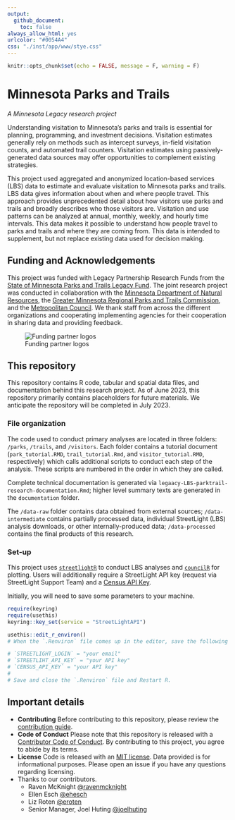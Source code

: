 ```yaml
---
output:
  github_document:
    toc: false
always_allow_html: yes
urlcolor: "#0054A4"
css: "./inst/app/www/stye.css"
---
```


```r
knitr::opts_chunk$set(echo = FALSE, message = F, warning = F)
```
# Minnesota Parks and Trails
*A Minnesota Legacy research project*

Understanding visitation to Minnesota’s parks and trails is essential for planning, programming, and investment decisions. Visitation estimates generally rely on methods such as intercept surveys, in-field visitation counts, and automated trail counters. Visitation estimates using passively-generated data sources may offer opportunities to complement existing strategies.

This project used aggregated and anonymized location-based services (LBS) data to estimate and evaluate visitation to Minnesota parks and trails. LBS data gives information about when and where people travel. This approach provides unprecedented detail about how visitors use parks and trails and broadly describes who those visitors are. Visitation and use patterns can be analyzed at annual, monthly, weekly, and hourly time intervals. This data makes it possible to understand how people travel to parks and trails and where they are coming from. This data is intended to supplement, but not replace existing data used for decision making.


## Funding and Acknowledgements

This project was funded with Legacy Partnership Research Funds from the [State of Minnesota Parks and Trails Legacy Fund](https://www.legacy.mn.gov/parks-trails-fund). The joint research project was conducted in collaboration with the [Minnesota Department of Natural Resources](https://www.dnr.state.mn.us/), the [Greater Minnesota Regional Parks and Trails Commission](https://www.gmrptcommission.org/), and the [Metropolitan Council](https://metrocouncil.org/). We thank staff from across the different organizations and cooperating implementing agencies for their cooperation in sharing data and providing feedback.

![Funding partner logos](img/partner-logos.png)

## This repository

This repository contains R code, tabular and spatial data files, and documentation behind this research project. As of June 2023, this repository primarily contains placeholders for future materials. We anticipate the repository will be completed in July 2023. 

### File organization

The code used to conduct primary analyses are located in three folders: `/parks`, `/trails`, and `/visitors`. Each folder contains a tutorial document (`park_tutorial.RMD`, `trail_tutorial.Rmd`, and `visitor_tutorial.RMD`, respectively) which calls additional scripts to conduct each step of the analysis. These scripts are numbered in the order in which they are called. 

Complete technical documentation is generated via `legaacy-LBS-parktrail-research-documentation.Rmd`; higher level summary texts are generated in the `documentation` folder. 

The `/data-raw` folder contains data obtained from external sources; `/data-intermediate` contains partially processed data, individual StreetLight (LBS) analysis downloads, or other internally-produced data; `/data-processed` contains the final products of this research. 

### Set-up

This project uses [`streetlightR`](https://metropolitan-council.github.io/streetlightR/) to conduct LBS analyses and [`councilR`](https://github.com/Metropolitan-Council/councilR) for plotting. Users will additionally require a StreetLight API key (request via StreetLight Support Team) and a [Census API Key](https://api.census.gov/data/key_signup.html). 

Initially, you will need to save some parameters to your machine.

```r
require(keyring)
require(usethis)
keyring::key_set(service = "StreetLightAPI")

usethis::edit_r_environ() 
# When the `.Renviron` file comes up in the editor, save the following parameters:

# `STREETLIGHT_LOGIN` = "your email"
# `STREETLIHT_API_KEY` = "your API key"
# `CENSUS_API_KEY` = "your API key"
# 
# Save and close the `.Renviron` file and Restart R.
```

## Important details

- **Contributing** Before contributing to this repository, please review the [contribution guide](CONTRIBUTING.md).
- **Code of Conduct** Please note that this repository is released with a [Contributor Code of Conduct](CODE_OF_CONDUCT.md). By contributing to this project, you agree to abide by its terms.
- **License** Code is released with an [MIT license](LICENSE.md). Data provided is for informational purposes. Please open an issue if you have any questions regarding licensing. 
- Thanks to our contributors.
  - Raven McKnight [&#x0040;ravenmcknight](https://github.com/ravenmcknight)
  - Ellen Esch [&#x0040;ehesch](https://github.com/ehesch)
  - Liz Roten [&#x0040;eroten](https://github.com/eroten)
  - Senior Manager, Joel Huting  [&#x0040;joelhuting](https://github.com/joelhuting-r)

